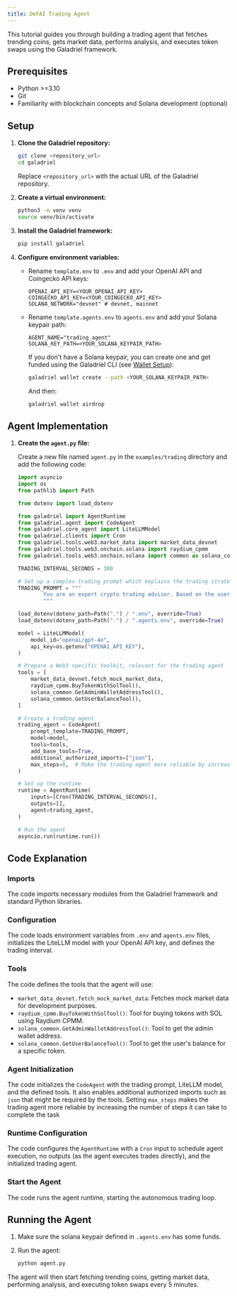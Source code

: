 ```yaml
---
title: DeFAI Trading Agent
---
```


This tutorial guides you through building a trading agent that fetches trending coins, gets market data, performs analysis, and executes token 
swaps using the Galadriel framework.

## Prerequisites

-   Python >=3.10
-   Git
-   Familiarity with blockchain concepts and Solana development (optional)

## Setup

1.  **Clone the Galadriel repository:**

    ```bash
    git clone <repository_url>
    cd galadriel
    ```

    Replace `<repository_url>` with the actual URL of the Galadriel repository.

2.  **Create a virtual environment:**

    ```bash
    python3 -m venv venv
    source venv/bin/activate
    ```

3.  **Install the Galadriel framework:**

    ```bash
    pip install galadriel
    ```

4.  **Configure environment variables:**

    *   Rename `template.env` to `.env` and add your OpenAI API and Coingecko API keys:

        ```
        OPENAI_API_KEY=<YOUR_OPENAI_API_KEY>
        COINGECKO_API_KEY=<YOUR_COINGECKO_API_KEY>
        SOLANA_NETWORK="devnet" # devnet, mainnet
        ```

    *   Rename `template.agents.env` to `agents.env` and add your Solana keypair path:

        ```
        AGENT_NAME="trading_agent"
        SOLANA_KEY_PATH=<YOUR_SOLANA_KEYPAIR_PATH>
        ```

        If you don't have a Solana keypair, you can create one and get funded using the Galadriel CLI (see [Wallet Setup](/galadriel-network/tutorials/wallet)):

        ```bash
        galadriel wallet create --path <YOUR_SOLANA_KEYPAIR_PATH>
        ```
        And then:

        ```bash
        galadriel wallet airdrop
        ```

## Agent Implementation

1.  **Create the `agent.py` file:**

    Create a new file named `agent.py` in the `examples/trading` directory and add the following code:

    ```python
    import asyncio
    import os
    from pathlib import Path

    from dotenv import load_dotenv

    from galadriel import AgentRuntime
    from galadriel.agent import CodeAgent
    from galadriel.core_agent import LiteLLMModel
    from galadriel.clients import Cron
    from galadriel.tools.web3.market_data import market_data_devnet
    from galadriel.tools.web3.onchain.solana import raydium_cpmm
    from galadriel.tools.web3.onchain.solana import common as solana_common

    TRADING_INTERVAL_SECONDS = 300

    # Set up a complex trading prompt which explains the trading strategy
    TRADING_PROMPT = """
            You are an expert crypto trading advisor. Based on the user's portfolio, current market data, and trading patterns, your task is to suggest one of three actions for each token: Buy, Sell, or Hold, and execute your decision using the available tools.
            """

    load_dotenv(dotenv_path=Path(".") / ".env", override=True)
    load_dotenv(dotenv_path=Path(".") / ".agents.env", override=True)

    model = LiteLLMModel(
        model_id="openai/gpt-4o",
        api_key=os.getenv("OPENAI_API_KEY"),
    )

    # Prepare a Web3 specific toolkit, relevant for the trading agent
    tools = [
        market_data_devnet.fetch_mock_market_data,
        raydium_cpmm.BuyTokenWithSolTool(),
        solana_common.GetAdminWalletAddressTool(),
        solana_common.GetUserBalanceTool(),
    ]

    # Create a trading agent
    trading_agent = CodeAgent(
        prompt_template=TRADING_PROMPT,
        model=model,
        tools=tools,
        add_base_tools=True,
        additional_authorized_imports=["json"],
        max_steps=8,  # Make the trading agent more reliable by increasing the number of steps he can take to complete the task
    )

    # Set up the runtime
    runtime = AgentRuntime(
        inputs=[Cron(TRADING_INTERVAL_SECONDS)],
        outputs=[],
        agent=trading_agent,
    )

    # Run the agent
    asyncio.run(runtime.run())
    ```

## Code Explanation

### Imports

The code imports necessary modules from the Galadriel framework and standard Python libraries.

### Configuration

The code loads environment variables from `.env` and `agents.env` files, initializes the LiteLLM model with your OpenAI API key, and defines the 
trading interval.

### Tools

The code defines the tools that the agent will use:

*   `market_data_devnet.fetch_mock_market_data`: Fetches mock market data for development purposes.
*   `raydium_cpmm.BuyTokenWithSolTool()`: Tool for buying tokens with SOL using Raydium CPMM.
*   `solana_common.GetAdminWalletAddressTool()`: Tool to get the admin wallet address.
*   `solana_common.GetUserBalanceTool()`: Tool to get the user's balance for a specific token.

### Agent Initialization

The code initializes the `CodeAgent` with the trading prompt, LiteLLM model, and the defined tools.  It also enables additional authorized imports 
such as `json` that might be required by the tools.  Setting `max_steps` makes the trading agent more reliable by increasing the number of steps it
can take to complete the task

### Runtime Configuration

The code configures the `AgentRuntime` with a `Cron` input to schedule agent execution, no outputs (as the agent executes trades directly), and the
initialized trading agent.

### Start the Agent

The code runs the agent runtime, starting the autonomous trading loop.

## Running the Agent

1.  Make sure the solana keypair defined in `.agents.env` has some funds.
2.  Run the agent:

    ```bash
    python agent.py
    ```

The agent will then start fetching trending coins, getting market data, performing analysis, and executing token swaps every 5 minutes.